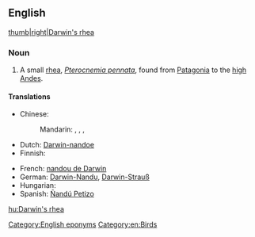 ==English==
[[image:nandu.jpg|thumb|right|Darwin's rhea]]

===Noun===
{{wikipedia|Darwin's Rhea}}
{{en-noun|head=[[Darwin]][['s|’s]] [[rhea]]}}

# A small [[rhea]], ''[[Pterocnemia pennata]]'', found from [[Patagonia]] to the [[high]] [[Andes]].

====Translations====
{{trans-top|Pterocnemia pennata}}
* Chinese:
*: Mandarin: {{t|cmn|美洲小鴕|sc=Hani}}, {{t|cmn|美洲小鸵|tr=Měizhōu xiǎotuó|sc=Hani}}, {{t|cmn|達爾文鶆䴈|sc=Hani}}, {{t|cmn|达尔文鶆䴈|tr=Dá'ěrwén lái'ǎo|sc=Hani}}
* Dutch: [[Darwin-nandoe]] {{m}}
* Finnish: {{t+|fi|patagoniannandu}}
{{trans-mid}}
* French: [[nandou de Darwin]] {{m}}
* German: [[Darwin-Nandu]], [[Darwin-Strauß]]
* Hungarian: {{t+|hu|Darwin-nandu}}
* Spanish: [[Ñandú Petizo]] {{m}}
{{trans-bottom}}

[[Category:English eponyms]]
[[Category:en:Birds]]

[[hu:Darwin's rhea]]